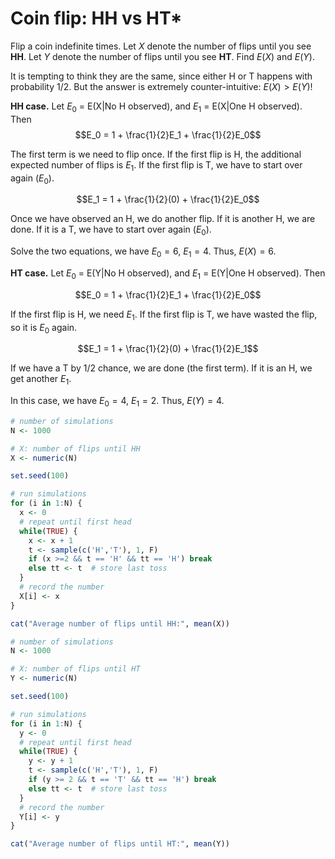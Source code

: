 # Coin flip: HH vs HT\*

Flip a coin indefinite times. Let $X$ denote the number of flips until you see **HH**. Let $Y$ denote the number of flips until you see **HT**. Find $E(X)$ and $E(Y)$.

It is tempting to think they are the same, since either H or T happens with probability 1/2. But the answer is extremely counter-intuitive: $E(X)>E(Y)$!

**HH case.** Let $E_0$ = E(X\|No H observed), and $E_1$ = E(X\|One H observed). Then $$E_0 = 1 + \frac{1}{2}E_1 + \frac{1}{2}E_0$$

The first term is we need to flip once. If the first flip is H, the additional expected number of flips is $E_1$. If the first flip is T, we have to start over again ($E_0$).

$$E_1 = 1 + \frac{1}{2}(0) + \frac{1}{2}E_0$$

Once we have observed an H, we do another flip. If it is another H, we are done. If it is a T, we have to start over again ($E_0$).

Solve the two equations, we have $E_0=6$, $E_1=4$. Thus, $E(X)=6$.

**HT case.** Let $E_0$ = E(Y\|No H observed), and $E_1$ = E(Y\|One H observed). Then

$$E_0 = 1 + \frac{1}{2}E_1 + \frac{1}{2}E_0$$

If the first flip is H, we need $E_1$. If the first flip is T, we have wasted the flip, so it is $E_0$ again.

$$E_1 = 1 + \frac{1}{2}(0) + \frac{1}{2}E_1$$

If we have a T by 1/2 chance, we are done (the first term). If it is an H, we get another $E_1$.

In this case, we have $E_0=4$, $E_1=2$. Thus, $E(Y)=4$.

```r
# number of simulations
N <- 1000  

# X: number of flips until HH
X <- numeric(N) 

set.seed(100)

# run simulations
for (i in 1:N) {
  x <- 0
  # repeat until first head
  while(TRUE) {
    x <- x + 1
    t <- sample(c('H','T'), 1, F)
    if (x >=2 && t == 'H' && tt == 'H') break
    else tt <- t  # store last toss
  }
  # record the number
  X[i] <- x
}

cat("Average number of flips until HH:", mean(X))
```

```r
# number of simulations
N <- 1000  

# X: number of flips until HT
Y <- numeric(N) 

set.seed(100)

# run simulations
for (i in 1:N) {
  y <- 0
  # repeat until first head
  while(TRUE) {
    y <- y + 1
    t <- sample(c('H','T'), 1, F)
    if (y >= 2 && t == 'T' && tt == 'H') break
    else tt <- t  # store last toss
  }
  # record the number
  Y[i] <- y
}

cat("Average number of flips until HT:", mean(Y))
```
